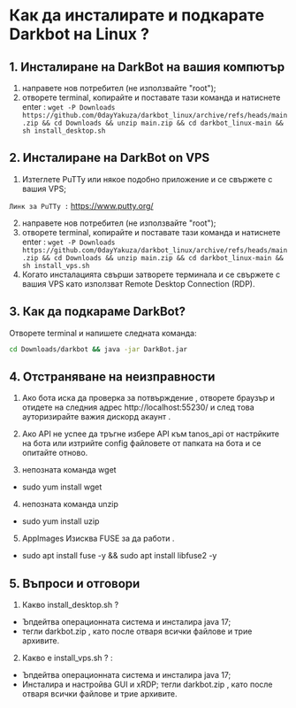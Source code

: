 # Как да инсталирате и подкарате Darkbot на Linux ?

## 1. Инсталиране на  DarkBot на вашия компютър
1. направете нов потребител (не използвайте "root");
2. отворете terminal,  копирайте и поставате тази команда и натиснете еnter :
`wget -P Downloads https://github.com/0dayYakuza/darkbot_linux/archive/refs/heads/main.zip && cd Downloads && unzip main.zip && cd darkbot_linux-main && sh install_desktop.sh`

## 2. Инсталиране на  DarkBot on VPS
1. Изтеглете PuTTy или някое подобно приложение и се свържете с вашия VPS;

`Линк за PuTTy :` https://www.putty.org/

2. направете нов потребител (не използвайте "root");
3. отворете terminal,  копирайте и поставате тази команда и натиснете еnter :
`wget -P Downloads https://github.com/0dayYakuza/darkbot_linux/archive/refs/heads/main.zip && cd Downloads && unzip main.zip && cd darkbot_linux-main && sh install_vps.sh`
4. Когато инсталацията свърши затворете терминала и се свържете с вашия VPS като използват Remote Desktop Connection (RDP).

## 3. Как да подкараме DarkBot?

Отворете terminal и напишете следната команда:
```bash
cd Downloads/darkbot && java -jar DarkBot.jar
```

## 4. Отстраняване на неизправности
1. Ако бота иска да проверка за потвърждение , отворете браузър и отидете на следния адрес http://localhost:55230/ и след това ауторизирайте важия дискорд акаунт .
2. Ако API не успее да тръгне избере API към tanos_api от настрйките на бота или изтрийте config файловете от папката на бота и се опитайте отново.

3. непозната команда wget
- sudo yum install wget
4. непозната команда unzip
- sudo yum install uzip
5. AppImages Изисква  FUSE за да работи .
- sudo apt install fuse -y && sudo apt install libfuse2 -y

## 5. Въпроси и отговори

1. Какво install_desktop.sh ?
- Ъпдейтва операционната система и инсталира java 17;
- тегли darkbot.zip , като после отваря всички файлове и трие архивите.

2. Какво е install_vps.sh ? : 
- Ъпдейтва операционната система и инсталира java 17;
- Инсталира и настройва  GUI и  xRDP;
 тегли darkbot.zip , като после отваря всички файлове и трие архивите.